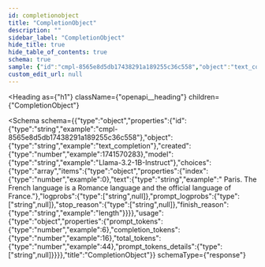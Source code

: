 ```yaml
---
id: completionobject
title: "CompletionObject"
description: ""
sidebar_label: "CompletionObject"
hide_title: true
hide_table_of_contents: true
schema: true
sample: {"id":"cmpl-8565e8d5db17438291a189255c36c558","object":"text_completion","created":1741570283,"model":"Llama-3.2-1B-Instruct","choices":[{"index":0,"text":" Paris. The French language is a Romance language and the official language of France.","finish_reason":"length"}],"usage":{"prompt_tokens":6,"completion_tokens":16,"total_tokens":44}}
custom_edit_url: null
---
```



<Heading
  as={"h1"}
  className={"openapi__heading"}
  children={"CompletionObject"}
>
</Heading>





<Schema
  schema={{"type":"object","properties":{"id":{"type":"string","example":"cmpl-8565e8d5db17438291a189255c36c558"},"object":{"type":"string","example":"text_completion"},"created":{"type":"number","example":1741570283},"model":{"type":"string","example":"Llama-3.2-1B-Instruct"},"choices":{"type":"array","items":{"type":"object","properties":{"index":{"type":"number","example":0},"text":{"type":"string","example":" Paris. The French language is a Romance language and the official language of France."},"logprobs":{"type":["string",null]},"prompt_logprobs":{"type":["string",null]},"stop_reason":{"type":["string",null]},"finish_reason":{"type":"string","example":"length"}}}},"usage":{"type":"object","properties":{"prompt_tokens":{"type":"number","example":6},"completion_tokens":{"type":"number","example":16},"total_tokens":{"type":"number","example":44},"prompt_tokens_details":{"type":["string",null]}}}},"title":"CompletionObject"}}
  schemaType={"response"}
>
  
</Schema>
            